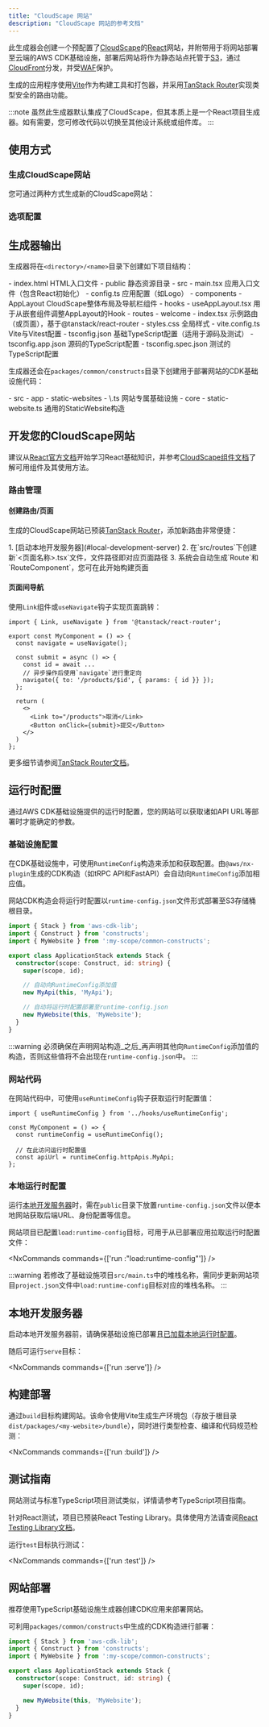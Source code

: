 ```yaml
---
title: "CloudScape 网站"
description: "CloudScape 网站的参考文档"
---
```





此生成器会创建一个预配置了[CloudScape](http://cloudscape.design/)的[React](https://react.dev/)网站，并附带用于将网站部署至云端的AWS CDK基础设施，部署后网站将作为静态站点托管于[S3](https://aws.amazon.com/s3/)，通过[CloudFront](https://aws.amazon.com/cloudfront/)分发，并受[WAF](https://aws.amazon.com/waf/)保护。

生成的应用程序使用[Vite](https://vite.dev/)作为构建工具和打包器，并采用[TanStack Router](https://tanstack.com/router/v1)实现类型安全的路由功能。

:::note
虽然此生成器默认集成了CloudScape，但其本质上是一个React项目生成器。如有需要，您可修改代码以切换至其他设计系统或组件库。
:::

## 使用方式

### 生成CloudScape网站

您可通过两种方式生成新的CloudScape网站：

<RunGenerator generator="ts#cloudscape-website" />

### 选项配置

<GeneratorParameters schema={schema} />

## 生成器输出

生成器将在`<directory>/<name>`目录下创建如下项目结构：

<FileTree>
  - index.html HTML入口文件
  - public 静态资源目录
  - src
    - main.tsx 应用入口文件（包含React初始化）
    - config.ts 应用配置（如Logo）
    - components
      - AppLayout CloudScape整体布局及导航栏组件
    - hooks
      - useAppLayout.tsx 用于从嵌套组件调整AppLayout的Hook
    - routes
      - welcome
        - index.tsx 示例路由（或页面），基于@tanstack/react-router
    - styles.css 全局样式
  - vite.config.ts Vite与Vitest配置
  - tsconfig.json 基础TypeScript配置（适用于源码及测试）
  - tsconfig.app.json 源码的TypeScript配置
  - tsconfig.spec.json 测试的TypeScript配置
</FileTree>

生成器还会在`packages/common/constructs`目录下创建用于部署网站的CDK基础设施代码：

<FileTree>
  - src
    - app
      - static-websites
        - \<name>.ts 网站专属基础设施
    - core
      - static-website.ts 通用的StaticWebsite构造
</FileTree>

## 开发您的CloudScape网站

建议从[React官方文档](https://react.dev/learn)开始学习React基础知识，并参考[CloudScape组件文档](https://cloudscape.design/components/)了解可用组件及其使用方法。

### 路由管理

#### 创建路由/页面

生成的CloudScape网站已预装[TanStack Router](https://tanstack.com/router/v1)，添加新路由非常便捷：

<Steps>
  1. [启动本地开发服务器](#local-development-server)
  2. 在`src/routes`下创建新`<页面名称>.tsx`文件，文件路径即对应页面路径
  3. 系统会自动生成`Route`和`RouteComponent`，您可在此开始构建页面
</Steps>

#### 页面间导航

使用`Link`组件或`useNavigate`钩子实现页面跳转：

```tsx {1, 4, 8-9, 14}
import { Link, useNavigate } from '@tanstack/react-router';

export const MyComponent = () => {
  const navigate = useNavigate();

  const submit = async () => {
    const id = await ...
    // 异步操作后使用`navigate`进行重定向
    navigate({ to: '/products/$id', { params: { id }} });
  };

  return (
    <>
      <Link to="/products">取消</Link>
      <Button onClick={submit}>提交</Button>
    </>
  )
};
```

更多细节请参阅[TanStack Router文档](https://tanstack.com/router/latest/docs/framework/react/overview)。

## 运行时配置

通过AWS CDK基础设施提供的运行时配置，您的网站可以获取诸如API URL等部署时才能确定的参数。

### 基础设施配置

在CDK基础设施中，可使用`RuntimeConfig`构造来添加和获取配置。由`@aws/nx-plugin`生成的CDK构造（如<Link path="guides/trpc">tRPC API</Link>和<Link path="guides/fastapi">FastAPI</Link>）会自动向`RuntimeConfig`添加相应值。

网站CDK构造会将运行时配置以`runtime-config.json`文件形式部署至S3存储桶根目录。

```ts title="packages/infra/src/stacks/application-stack.ts" {9-10,12-13}
import { Stack } from 'aws-cdk-lib';
import { Construct } from 'constructs';
import { MyWebsite } from ':my-scope/common-constructs';

export class ApplicationStack extends Stack {
  constructor(scope: Construct, id: string) {
    super(scope, id);

    // 自动向RuntimeConfig添加值
    new MyApi(this, 'MyApi');

    // 自动将运行时配置部署至runtime-config.json
    new MyWebsite(this, 'MyWebsite');
  }
}
```

:::warning
必须确保在声明网站构造_之后_再声明其他向`RuntimeConfig`添加值的构造，否则这些值将不会出现在`runtime-config.json`中。
:::

### 网站代码

在网站代码中，可使用`useRuntimeConfig`钩子获取运行时配置值：

```tsx {1,4}
import { useRuntimeConfig } from '../hooks/useRuntimeConfig';

const MyComponent = () => {
  const runtimeConfig = useRuntimeConfig();

  // 在此访问运行时配置值
  const apiUrl = runtimeConfig.httpApis.MyApi;
};
```

### 本地运行时配置

运行[本地开发服务器](#local-development-server)时，需在`public`目录下放置`runtime-config.json`文件以便本地网站获取后端URL、身份配置等信息。

网站项目已配置`load:runtime-config`目标，可用于从已部署应用拉取运行时配置文件：

<NxCommands commands={['run <my-website>:"load:runtime-config"']} />

:::warning
若修改了基础设施项目`src/main.ts`中的堆栈名称，需同步更新网站项目`project.json`文件中`load:runtime-config`目标对应的堆栈名称。
:::

## 本地开发服务器

启动本地开发服务器前，请确保基础设施已部署且[已加载本地运行时配置](#local-runtime-config)。

随后可运行`serve`目标：

<NxCommands commands={['run <my-website>:serve']} />

## 构建部署

通过`build`目标构建网站。该命令使用Vite生成生产环境包（存放于根目录`dist/packages/<my-website>/bundle`），同时进行类型检查、编译和代码规范检测：

<NxCommands commands={['run <my-website>:build']} />

## 测试指南

网站测试与标准TypeScript项目测试类似，详情请参考<Link path="guides/typescript-project#testing">TypeScript项目指南</Link>。

针对React测试，项目已预装React Testing Library。具体使用方法请查阅[React Testing Library文档](https://testing-library.com/docs/react-testing-library/example-intro)。

运行`test`目标执行测试：

<NxCommands commands={['run <my-website>:test']} />

## 网站部署

推荐使用<Link path="guides/typescript-infrastructure">TypeScript基础设施生成器</Link>创建CDK应用来部署网站。

可利用`packages/common/constructs`中生成的CDK构造进行部署：

```ts title="packages/infra/src/stacks/application-stack.ts" {3, 9}
import { Stack } from 'aws-cdk-lib';
import { Construct } from 'constructs';
import { MyWebsite } from ':my-scope/common-constructs';

export class ApplicationStack extends Stack {
  constructor(scope: Construct, id: string) {
    super(scope, id);

    new MyWebsite(this, 'MyWebsite');
  }
}
```
